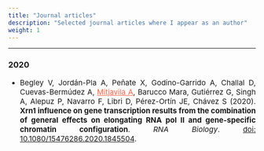 ```yaml
---
title: "Journal articles"
description: "Selected journal articles where I appear as an author"
weight: 1
---
```


---

### 2020

* <p align='justify' style="font-size:15px;"> Begley V, Jordán-Pla A, Peñate X, Godino-Garrido A, Challal D, Cuevas-Bermúdez A, <ins style="color:Tomato;">Mitjavila A</ins>, Barucco Mara, Gutiérrez G, Singh A, Alepuz P, Navarro F, Libri D, Pérez-Ortín JE, Chávez S (2020). **Xrn1 influence on gene transcription results from the combination of general effects on elongating RNA pol II and gene-specific chromatin configuration**. *RNA Biology*. [doi: 10.1080/15476286.2020.1845504](https://doi.org/10.1080/15476286.2020.1845504).</p>




